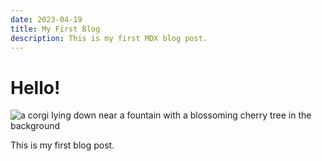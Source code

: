 ```yaml
---
date: 2023-04-19
title: My First Blog
description: This is my first MDX blog post.
---
```


# Hello!

![a corgi lying down near a fountain with a blossoming cherry tree in the background](../images/shiangling-RQbwjCKWxQw-unsplash.jpg)

This is my first blog post.
